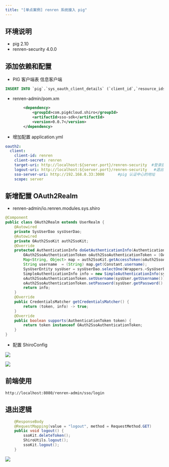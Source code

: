 ```yaml
---
title: "[单点案例] renren 系统接入 pig"
---
```



## 环境说明


+ pig 2.10
+ renren-security 4.0.0





## 添加依赖和配置
+ PIG 客户端表 信息客户端

```sql
INSERT INTO `pig`.`sys_oauth_client_details` (`client_id`,`resource_ids`,`client_secret`,`scope`,`authorized_grant_types`,`web_server_redirect_uri`,`authorities`,`access_token_validity`,`refresh_token_validity`,`additional_information`,`autoapprove`) VALUES ('renren',NULL,'renren','server','refresh_token,authorization_code','http://localhost:8080/renren-admin/sso/login',NULL,43200,2592001,NULL,'true');
```

+ renren-admin/pom.xm 



```xml
		<dependency>
			<groupId>com.pig4cloud.shiro</groupId>
			<artifactId>sso-sdk</artifactId>
			<version>0.0.7</version>
		</dependency>
```



+ 增加配置 application.yml

```yaml
oauth2:
  client:
    client-id: renren
    client-secret: renren
    target-uri: http://localhost:${server.port}/renren-security  #登录后跳转到首页的地址
    logout-uri: http://localhost:${server.port}/renren-security   #退出后跳转的地址
    sso-server-uri: http://192.168.0.33:3000      #pig 认证中心的地址
    scope: server
```

## 新增配置 OAuth2Realm


+ renren-admin/io.renren.modules.sys.shiro

```java
@Component
public class OAuth2Realm extends UserRealm {
    @Autowired
    private SysUserDao sysUserDao;
    @Autowired
    private OAuth2SsoKit auth2SsoKit;
    @Override
    protected AuthenticationInfo doGetAuthenticationInfo(AuthenticationToken token) throws AuthenticationException {
        OAuth2SsoAuthenticationToken oAuth2SsoAuthenticationToken = (OAuth2SsoAuthenticationToken) token;
        Map<String, Object> map = auth2SsoKit.getAccessToken(oAuth2SsoAuthenticationToken.getCode());
        String username  = (String) map.get(Constant.username);
        SysUserEntity sysUser = sysUserDao.selectOne(Wrappers.<SysUserEntity>lambdaQuery().eq(SysUserEntity::getUsername,username));
        SimpleAuthenticationInfo info = new SimpleAuthenticationInfo(sysUser, sysUser.getPassword(), ByteSource.Util.bytes(sysUser.getSalt()), getName());
        oAuth2SsoAuthenticationToken.setUsername(sysUser.getUsername());
        oAuth2SsoAuthenticationToken.setPassword(sysUser.getPassword().toCharArray());
        return info;
    }
    @Override
    public CredentialsMatcher getCredentialsMatcher() {
        return (token, info) -> true;
    }
    @Override
    public boolean supports(AuthenticationToken token) {
        return token instanceof OAuth2SsoAuthenticationToken;
    }
}
```

+ 配置 ShiroConfig

![](/images/1601977572787-3ed26630-eda4-49a0-9bc6-c047f5a27e44.png)

![](/images/1601977605304-c640af1a-a3d0-4919-899f-1c3c880d7a74.png)

## 前端使用


```shell
http://localhost:8080/renren-admin/sso/login
```

## 退出逻辑
```java
    @ResponseBody
    @RequestMapping(value = "logout", method = RequestMethod.GET)
    public void logout() {
        ssoKit.deleteToken();
        ShiroUtils.logout();
        ssoKit.logout();
    }
```

![](/images/1601979272644-934ef2b2-ddfc-4fdd-b68d-9cd0c6565240.png)
